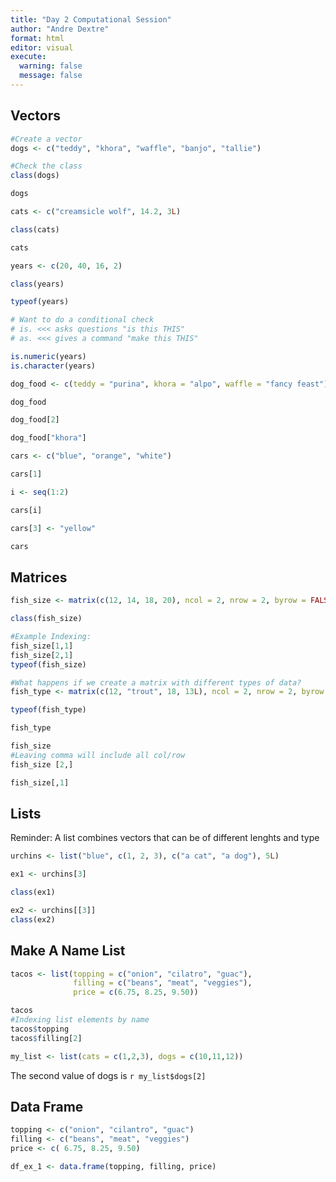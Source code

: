 ```yaml
---
title: "Day 2 Computational Session"
author: "Andre Dextre"
format: html
editor: visual
execute:
  warning: false
  message: false
---
```


## Vectors

```r
#Create a vector
dogs <- c("teddy", "khora", "waffle", "banjo", "tallie")

#Check the class
class(dogs)

dogs
```

```r
cats <- c("creamsicle wolf", 14.2, 3L)

class(cats)

cats
```

``` r
years <- c(20, 40, 16, 2)

class(years)

typeof(years)
```

```r
# Want to do a conditional check
# is. <<< asks questions "is this THIS"
# as. <<< gives a command "make this THIS"

is.numeric(years)
is.character(years)
```

```r
dog_food <- c(teddy = "purina", khora = "alpo", waffle = "fancy feast")

dog_food

dog_food[2]

dog_food["khora"]
```

```r
cars <- c("blue", "orange", "white")

cars[1]

i <- seq(1:2)

cars[i]

```

```r
cars[3] <- "yellow"

cars
```

## Matrices

```r
fish_size <- matrix(c(12, 14, 18, 20), ncol = 2, nrow = 2, byrow = FALSE)

class(fish_size)

#Example Indexing:
fish_size[1,1]
fish_size[2,1] 
typeof(fish_size) 

#What happens if we create a matrix with different types of data?
fish_type <- matrix(c(12, "trout", 18, 13L), ncol = 2, nrow = 2, byrow = FALSE)

typeof(fish_type)

fish_type

fish_size
#Leaving comma will include all col/row
fish_size [2,]

fish_size[,1]
```

## Lists

Reminder: A list combines vectors that can be of different lenghts and type

```r
urchins <- list("blue", c(1, 2, 3), c("a cat", "a dog"), 5L)

ex1 <- urchins[3]

class(ex1)

ex2 <- urchins[[3]]
class(ex2)

```

## Make A Name List

```r
tacos <- list(topping = c("onion", "cilatro", "guac"),
              filling = c("beans", "meat", "veggies"),
              price = c(6.75, 8.25, 9.50))

tacos
#Indexing list elements by name
tacos$topping
tacos$filling[2]

```

```r
my_list <- list(cats = c(1,2,3), dogs = c(10,11,12))
```

The second value of dogs is `r my_list$dogs[2]`

## Data Frame

```r
topping <- c("onion", "cilantro", "guac")
filling <- c("beans", "meat", "veggies")
price <- c( 6.75, 8.25, 9.50)

df_ex_1 <- data.frame(topping, filling, price)
```






